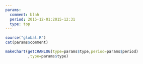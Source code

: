 ```yaml
---
params:
  comment: blah
  period: 2015-12-01:2015-12:31
  type: top
---
```


```r
source("global.R")
cat(params$comment)
```

```r
makeChart(getCRANLOG(type=params$type,period=params$period)
          ,type=params$type)
```